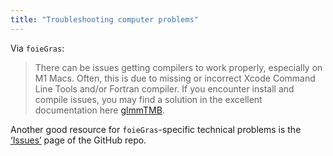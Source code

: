 ```yaml
---
title: "Troubleshooting computer problems"
---
```


Via `foieGras`: 

> There can be issues getting compilers to work properly, especially on M1 Macs. Often, this is due to missing or incorrect Xcode Command Line Tools and/or Fortran compiler. If you encounter install and compile issues, you may find a solution in the excellent documentation here [glmmTMB](https://github.com/glmmTMB/glmmTMB).

Another good resource for `foieGras`-specific technical problems is the ['Issues'](https://github.com/ianjonsen/foieGras/issues?q=is%3Aissue+is%3Aclosed) page of the GitHub repo.
